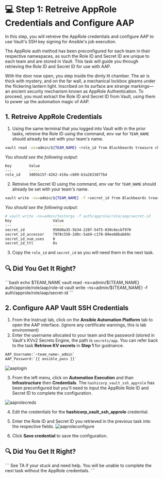 # 💻 Step 1: Retreive AppRole Credentials and Configure AAP
In this step, you will retreive the AppRole credentials and configure AAP to use Vault's SSH key signing for Ansible's job execution.

The AppRole auth method has been preconfigured for each team in their respective namespaces, as such the Role ID and Secret ID are unique to each team and are stored in Vault. This task will guide you through retrieving the Role ID and Secret ID for use with AAP. 

With the door now open, you step inside the dimly lit chamber. The air is thick with mystery, and on the far wall, a mechanical lockbox gleams under the flickering lantern light. Inscribed on its surface are strange markings—an ancient security mechanism known as AppRole Authentication. To proceed, you must extract the Role ID and Secret ID from Vault, using them to power up the automation magic of AAP.

## 1. Retreive AppRole Credentials

1. Using the same terminal that you logged into Vault with in the prior tasks, retreive the Role ID using the command, 
env var for `TEAM_NAME` should already be set with your team's name.

```bash
vault read -ns=admin/${TEAM_NAME} <role_id from Blackbeards treasure chest>
```

_You should see the following output_:

```bash
Key        Value
---        -----
role_id    3d05b15f-4262-419a-c609-b3a2633877b4
```

2. Retreive the Secret ID using the command, env var for `TEAM_NAME` should already be set with your team's name.

```bash
vault write -ns=admin/${TEAM_NAME} -f <secret_id from Blackbeards treasure chest>
```

_You should see the following output_:

```bash
# vault write -ns=admin/testorga -f auth/approle/role/aap/secret-id
Key                   Value
---                   -----
secret_id             950d8a35-5b34-228f-5475-030c6ecbf970
secret_id_accessor    7978c558-2d0c-5ab9-c178-89ee68bab69c
secret_id_num_uses    0
secret_id_ttl         0s
```

3. Copy the `role_id` and `secret_id` as you will need them in the next task.

## 🔍 Did You Get It Right?

<Solution title="Solution">
```bash
echo $TEAM_NAME
vault read -ns=admin/${TEAM_NAME} auth/approle/role/aap/role-id
vault write -ns=admin/${TEAM_NAME} -f auth/approle/role/aap/secret-id
```
</Solution>

## 2. Configure AAP Vault SSH Credentials

1. From the Instruqt lab, click on the **Ansible Automation Platform** tab to open the AAP interface. (ignore any certificate warnings, this is lab environment)
2. Enter the username allocated to your team and the password (stored in Vault's KVv2 Secrets Engine, the path is `secrets/app`. You can refer back to the task **Retrieve KV secrets** in **Step 1** for guidnance.

```bash
AAP_Username:`<team_name>_admin`  
AAP_Password:`{{ ansible_pass }}`
```

![aaplogin](https://dl.dropbox.com/scl/fi/zcugwe69mivn3tu9pgngr/aap_login.png?rlkey=opnq7rvdpe9uirqgmv9hco0oc&st=c9bicjtq&dl=0)

3. From the left menu, click on **Automation Execution** and than **Infrastructure** then **Credentials**. The `hashicorp_vault_ssh_approle` has been preconfigured but you'll need to input the AppRole Role ID and Secret ID to complete the configuration.

![aaprolecreds](https://dl.dropbox.com/scl/fi/l652u0yqcsdiz06qs13k0/approle.png?rlkey=0f7xly71ad9yj7f131w5ykli6&st=tta0f1tf&dl=0)

4. Edit the credentials for the **hashicorp_vault_ssh_approle** credential.
5. Enter the Role ID and Secret ID you retrieved in the previous task into the respective fields.
![aaproleconfigure](https://dl.dropbox.com/scl/fi/0ym73sc3pl1cyv61yprwi/approle_config.png?rlkey=se6q0v2v5lljfhjw5k7occr6x&st=qi4a4jdo&dl=0)

6. Click **Save credential** to save the configuration.

## 🔍 Did You Get It Right?

<Solution title="Solution: Update AAP AppRole credentials">
```
See TA if your stuck and need help. 
You will be unable to complete the next task without the AppRole credentials.
```
</Solution>